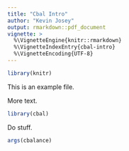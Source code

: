 ```yaml
---
title: "Cbal Intro"
author: "Kevin Josey"
output: rmarkdown::pdf_document
vignette: >
  %\VignetteEngine{knitr::rmarkdown}
  %\VignetteIndexEntry{cbal-intro}
  %\VignetteEncoding{UTF-8}
---
```


```r
library(knitr)
```

This is an example file.

More text.

```r
library(cbal)
```

Do stuff.

```r
args(cbalance)
```



